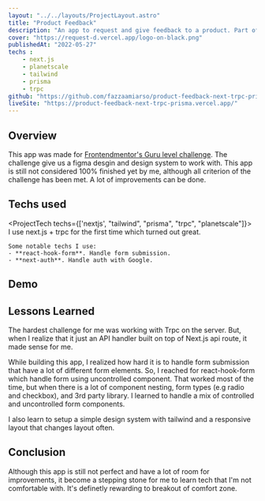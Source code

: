 ```yaml
---
layout: "../../layouts/ProjectLayout.astro"
title: "Product Feedback"
description: "An app to request and give feedback to a product. Part of Frontendmentor.io Guru challenge"
cover: "https://request-d.vercel.app/logo-on-black.png"
publishedAt: "2022-05-27"
techs : 
    - next.js
    - planetscale
    - tailwind
    - prisma
    - trpc
github: "https://github.com/fazzaamiarso/product-feedback-next-trpc-prisma"
liveSite: "https://product-feedback-next-trpc-prisma.vercel.app/"
---
```


## Overview
This app was made for [Frontendmentor's Guru level challenge](https://www.frontendmentor.io/challenges/product-feedback-app-wbvUYqjR6/hub/product-feedback-app-1FrgsEUQci). The challenge give us a figma desgin and 
design system to work with. This app is still not considered 100% finished yet by me, although all criterion of the challenge has been met. A lot of improvements 
can be done.

## Techs used
<ProjectTech  techs={['nextjs', "tailwind", "prisma", "trpc", "planetscale"]}>    
    I use next.js + trpc for the first time which turned out great.

    Some notable techs I use:
    - **react-hook-form**. Handle form submission.
    - **next-auth**. Handle auth with Google.
</ProjectTech>

## Demo


## Lessons Learned
The hardest challenge for me was working with Trpc on the server. But, when I realize that it just an API handler built on 
top of Next.js api route, it made sense for me. 

While building this app, I realized how hard it is to handle form submission that have a lot of different form elements. 
So, I reached for react-hook-form which handle form using uncontrolled component. That worked most of the time, but when 
there is a lot of component nesting, form types (e.g radio and checkbox), and 3rd party library. I learned to handle a mix of 
controlled and uncontrolled form components.

I also learn to setup a simple design system with tailwind and a responsive layout that changes layout often.

## Conclusion 
Although this app is still not perfect and have a lot of room for improvements, it become a stepping stone for me to learn
tech that I'm not comfortable with. It's definetly rewarding to breakout of comfort zone.